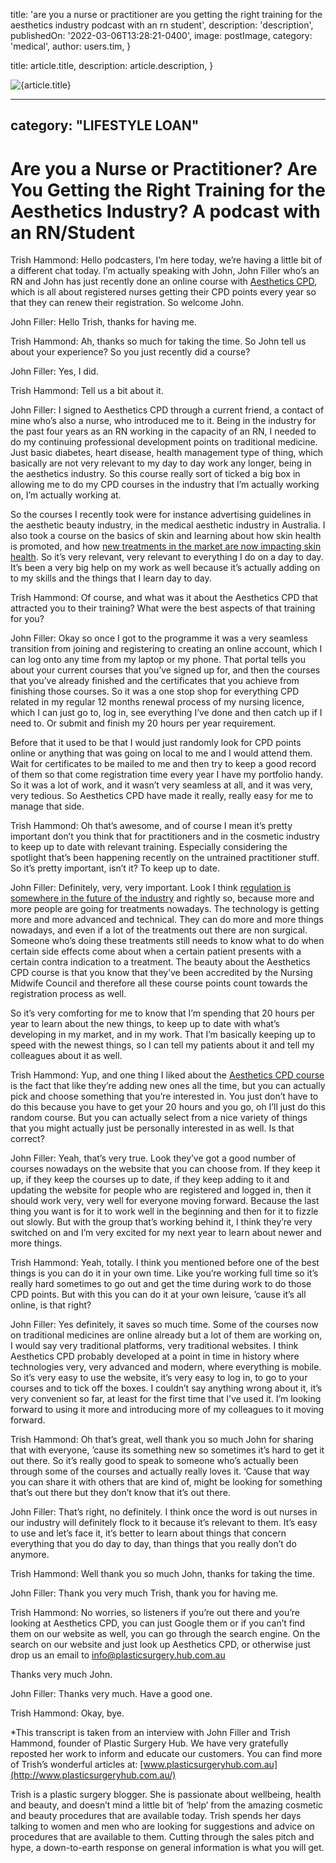 
  title: 'are you a nurse or practitioner are you getting the right training for the aesthetics industry podcast with an rn student',
  description: 'description',
  publishedOn: '2022-03-06T13:28:21-0400',
  image: postImage,
  category: 'medical',
  author: users.tim,
}

  title: article.title,
  description: article.description,
}


<Image src={postImage} alt={article.title} />

---
category: "LIFESTYLE LOAN"
---

# Are you a Nurse or Practitioner? Are You Getting the Right Training for the Aesthetics Industry? A podcast with an RN/Student

Trish Hammond: Hello podcasters, I’m here today, we’re having a little bit of a different chat today. I’m actually speaking with John, John Filler who’s an RN and John has just recently done an online course with [Aesthetics CPD](https://www.plasticsurgeryhub.com.au/psh-directory/careers-training/aesthetics-cpd-listing/), which is all about registered nurses getting their CPD points every year so that they can renew their registration. So welcome John.

John Filler: Hello Trish, thanks for having me.

Trish Hammond: Ah, thanks so much for taking the time. So John tell us about your experience? So you just recently did a course?

John Filler: Yes, I did.

Trish Hammond: Tell us a bit about it.

John Filler: I signed to Aesthetics CPD through a current friend, a contact of mine who’s also a nurse, who introduced me to it. Being in the industry for the past four years as an RN working in the capacity of an RN, I needed to do my continuing professional development points on traditional medicine. Just basic diabetes, heart disease, health management type of thing, which basically are not very relevant to my day to day work any longer, being in the aesthetics industry. So this course really sort of ticked a big box in allowing me to do my CPD courses in the industry that I’m actually working on, I’m actually working at.

So the courses I recently took were for instance advertising guidelines in the aesthetic beauty industry, in the medical aesthetic industry in Australia. I also took a course on the basics of skin and learning about how skin health is promoted, and how [new treatments in the market are now impacting skin health](https://www.plasticsurgeryhub.com.au/what-skin-treatments-for-me/). So it’s very relevant, very relevant to everything I do on a day to day. It’s been a very big help on my work as well because it’s actually adding on to my skills and the things that I learn day to day.

Trish Hammond: Of course, and what was it about the Aesthetics CPD that attracted you to their training? What were the best aspects of that training for you?

John Filler: Okay so once I got to the programme it was a very seamless transition from joining and registering to creating an online account, which I can log onto any time from my laptop or my phone. That portal tells you about your current courses that you’ve signed up for, and then the courses that you’ve already finished and the certificates that you achieve from finishing those courses. So it was a one stop shop for everything CPD related in my regular 12 months renewal process of my nursing licence, which I can just go to, log in, see everything I’ve done and then catch up if I need to. Or submit and finish my 20 hours per year requirement.

Before that it used to be that I would just randomly look for CPD points online or anything that was going on local to me and I would attend them. Wait for certificates to be mailed to me and then try to keep a good record of them so that come registration time every year I have my portfolio handy. So it was a lot of work, and it wasn’t very seamless at all, and it was very, very tedious. So Aesthetics CPD have made it really, really easy for me to manage that side.

Trish Hammond: Oh that’s awesome, and of course I mean it’s pretty important don’t you think that for practitioners and in the cosmetic industry to keep up to date with relevant training. Especially considering the spotlight that’s been happening recently on the untrained practitioner stuff. So it’s pretty important, isn’t it? To keep up to date.

John Filler: Definitely, very, very important. Look I think [regulation is somewhere in the future of the industry](https://www.plasticsurgeryhub.com.au/time-for-a-change-more-regulations-for-the-cosmetic-surgery-industry/) and rightly so, because more and more people are going for treatments nowadays. The technology is getting more and more advanced and technical. They can do more and more things nowadays, and even if a lot of the treatments out there are non surgical. Someone who’s doing these treatments still needs to know what to do when certain side effects come about when a certain patient presents with a certain contra indication to a treatment. The beauty about the Aesthetics CPD course is that you know that they’ve been accredited by the Nursing Midwife Council and therefore all these course points count towards the registration process as well.

So it’s very comforting for me to know that I’m spending that 20 hours per year to learn about the new things, to keep up to date with what’s developing in my market, and in my work. That I’m basically keeping up to speed with the newest things, so I can tell my patients about it and tell my colleagues about it as well.

Trish Hammond: Yup, and one thing I liked about the [Aesthetics CPD course](https://www.plasticsurgeryhub.com.au/aesthetics-industry-training-get-dream-job-aesthetics-cpd-podcast/) is the fact that like they’re adding new ones all the time, but you can actually pick and choose something that you’re interested in. You just don’t have to do this because you have to get your 20 hours and you go, oh I’ll just do this random course. But you can actually select from a nice variety of things that you might actually just be personally interested in as well. Is that correct?

John Filler: Yeah, that’s very true. Look they’ve got a good number of courses nowadays on the website that you can choose from. If they keep it up, if they keep the courses up to date, if they keep adding to it and updating the website for people who are registered and logged in, then it should work very, very well for everyone moving forward. Because the last thing you want is for it to work well in the beginning and then for it to fizzle out slowly. But with the group that’s working behind it, I think they’re very switched on and I’m very excited for my next year to learn about newer and more things.

Trish Hammond: Yeah, totally. I think you mentioned before one of the best things is you can do it in your own time. Like you’re working full time so it’s really hard sometimes to go out and get the time during work to do those CPD points. But with this you can do it at your own leisure, ’cause it’s all online, is that right?

John Filler: Yes definitely, it saves so much time. Some of the courses now on traditional medicines are online already but a lot of them are working on, I would say very traditional platforms, very traditional websites. I think Aesthetics CPD probably developed at a point in time in history where technologies very, very advanced and modern, where everything is mobile. So it’s very easy to use the website, it’s very easy to log in, to go to your courses and to tick off the boxes. I couldn’t say anything wrong about it, it’s very convenient so far, at least for the first time that I’ve used it. I’m looking forward to using it more and introducing more of my colleagues to it moving forward.

Trish Hammond: Oh that’s great, well thank you so much John for sharing that with everyone, ’cause its something new so sometimes it’s hard to get it out there. So it’s really good to speak to someone who’s actually been through some of the courses and actually really loves it. ‘Cause that way you can share it with others that are kind of, might be looking for something that’s out there but they don’t know that it’s out there.

John Filler: That’s right, no definitely. I think once the word is out nurses in our industry will definitely flock to it because it’s relevant to them. It’s easy to use and let’s face it, it’s better to learn about things that concern everything that you do day to day, than things that you really don’t do anymore.

Trish Hammond: Well thank you so much John, thanks for taking the time.

John Filler: Thank you very much Trish, thank you for having me.

Trish Hammond: No worries, so listeners if you’re out there and you’re looking at Aesthetics CPD, you can just Google them or if you can’t find them on our website as well, you can go through the search engine. On the search on our website and just look up Aesthetics CPD, or otherwise just drop us an email to info@plasticsurgery.hub.com.au

Thanks very much John.

John Filler: Thanks very much. Have a good one.

Trish Hammond: Okay, bye.

\*This transcript is taken from an interview with John Filler and Trish Hammond, founder of Plastic Surgery Hub. We have very gratefully reposted her work to inform and educate our customers. You can find more of Trish’s wonderful articles at: [www.plasticsurgeryhub.com.au](http://www.plasticsurgeryhub.com.au/)

Trish is a plastic surgery blogger. She is passionate about wellbeing, health and beauty, and doesn’t mind a little bit of ‘help’ from the amazing cosmetic and beauty procedures that are available today. Trish spends her days talking to women and men who are looking for suggestions and advice on procedures that are available to them. Cutting through the sales pitch and hype, a down-to-earth response on general information is what you will get.
